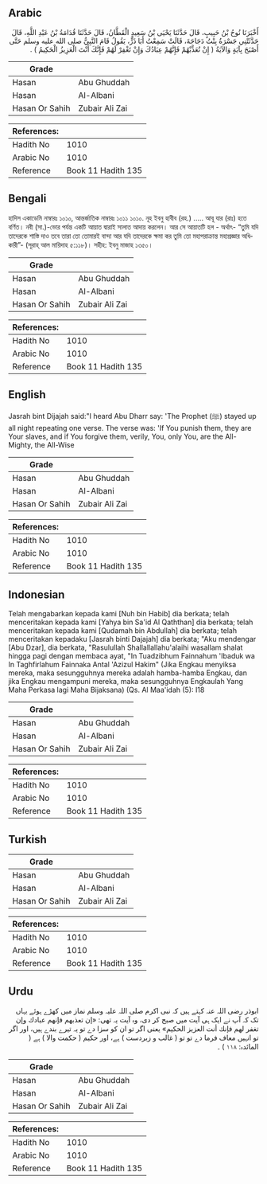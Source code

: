 ## Arabic


<div dir="rtl" lang="ar" style={{fontSize:'larger',backgroundColor:'#f8f9fa',padding:20}}>
أَخْبَرَنَا نُوحُ بْنُ حَبِيبٍ، قَالَ حَدَّثَنَا يَحْيَى بْنُ سَعِيدٍ الْقَطَّانُ، قَالَ حَدَّثَنَا قُدَامَةُ بْنُ عَبْدِ اللَّهِ، قَالَ حَدَّثَتْنِي جَسْرَةُ بِنْتُ دَجَاجَةَ، قَالَتْ سَمِعْتُ أَبَا ذَرٍّ، يَقُولُ قَامَ النَّبِيُّ صلى الله عليه وسلم حَتَّى أَصْبَحَ بِآيَةٍ وَالآيَةُ ‏(‏ إِنْ تُعَذِّبْهُمْ فَإِنَّهُمْ عِبَادُكَ وَإِنْ تَغْفِرْ لَهُمْ فَإِنَّكَ أَنْتَ الْعَزِيزُ الْحَكِيمُ ‏)‏ ‏.‏
</div>
<div style={{backgroundColor:'#f8f9fa',padding:20, marginBottom: 10}}><table> <thead> <tr> <th>Grade</th> <th></th> </tr> </thead> <tbody> <tr><td>Hasan</td><td>Abu Ghuddah</td></tr><tr><td>Hasan</td><td>Al-Albani</td></tr><tr><td>Hasan Or Sahih</td><td>Zubair Ali Zai</td></tr></tbody></table><table> <thead> <tr> <th>References:</th> <th></th> </tr> </thead> <tbody><tr><td>Hadith No</td><td>1010</td></tr><tr><td>Arabic No</td><td>1010</td></tr><tr><td>Reference</td><td>Book 11 Hadith 135</td></tr></tbody></table></div>

## Bengali


<div dir="ltr" lang="bn" style={{fontSize:'larger',backgroundColor:'#f8f9fa',padding:20}}>
হাদিস একাডেমি নাম্বারঃ ১০১০, আন্তর্জাতিক নাম্বারঃ ১০১১ ১০১০. নূহ ইবনু হাবীব (রহ.) ..... আবূ যার (রাঃ) হতে বর্ণিত। নবী (সা.)-ভোর পর্যন্ত একটি আয়াত দ্বারাই সালাত আদায় করলেন। আর সে আয়াতটি হল - অর্থাৎ- “তুমি যদি তাদেরকে শাস্তি দাও তবে তারা তো তোমারই বান্দা আর যদি তাদেরকে ক্ষমা কর তুমি তো মহাপরাক্রান্ত মহাপ্রজ্ঞার অধিকারী”- (সূরাহ্ আল মায়িদাহ ৫:১১৮)। সহীহ: ইবনু মাজাহ ১৩৫০।
</div>
<div style={{backgroundColor:'#f8f9fa',padding:20, marginBottom: 10}}><table> <thead> <tr> <th>Grade</th> <th></th> </tr> </thead> <tbody> <tr><td>Hasan</td><td>Abu Ghuddah</td></tr><tr><td>Hasan</td><td>Al-Albani</td></tr><tr><td>Hasan Or Sahih</td><td>Zubair Ali Zai</td></tr></tbody></table><table> <thead> <tr> <th>References:</th> <th></th> </tr> </thead> <tbody><tr><td>Hadith No</td><td>1010</td></tr><tr><td>Arabic No</td><td>1010</td></tr><tr><td>Reference</td><td>Book 11 Hadith 135</td></tr></tbody></table></div>

## English


<div dir="ltr" lang="en" style={{fontSize:'larger',backgroundColor:'#f8f9fa',padding:20}}>
Jasrah bint Dijajah said:"I heard Abu Dharr say: 'The Prophet (ﷺ) stayed up all night repeating one verse. The verse was: 'If You punish them, they are Your slaves, and if You forgive them, verily, You, only You, are the All-Mighty, the All-Wise
</div>
<div style={{backgroundColor:'#f8f9fa',padding:20, marginBottom: 10}}><table> <thead> <tr> <th>Grade</th> <th></th> </tr> </thead> <tbody> <tr><td>Hasan</td><td>Abu Ghuddah</td></tr><tr><td>Hasan</td><td>Al-Albani</td></tr><tr><td>Hasan Or Sahih</td><td>Zubair Ali Zai</td></tr></tbody></table><table> <thead> <tr> <th>References:</th> <th></th> </tr> </thead> <tbody><tr><td>Hadith No</td><td>1010</td></tr><tr><td>Arabic No</td><td>1010</td></tr><tr><td>Reference</td><td>Book 11 Hadith 135</td></tr></tbody></table></div>

## Indonesian


<div dir="ltr" lang="id" style={{fontSize:'larger',backgroundColor:'#f8f9fa',padding:20}}>
Telah mengabarkan kepada kami [Nuh bin Habib] dia berkata; telah menceritakan kepada kami [Yahya bin Sa'id Al Qaththan] dia berkata; telah menceritakan kepada kami [Qudamah bin Abdullah] dia berkata; telah menceritakan kepadaku [Jasrah binti Dajajah] dia berkata; "Aku mendengar [Abu Dzar], dia berkata, "Rasulullah Shallallallahu'alaihi wasallam shalat hingga pagi dengan membaca ayat, "In Tuadzibhum Fainnahum 'Ibaduk wa In Taghfirlahum Fainnaka Antal 'Azizul Hakim" (Jika Engkau menyiksa mereka, maka sesungguhnya mereka adalah hamba-hamba Engkau, dan jika Engkau mengampuni mereka, maka sesungguhnya Engkaulah Yang Maha Perkasa lagi Maha Bijaksana) (Qs. Al Maa'idah (5): I18
</div>
<div style={{backgroundColor:'#f8f9fa',padding:20, marginBottom: 10}}><table> <thead> <tr> <th>Grade</th> <th></th> </tr> </thead> <tbody> <tr><td>Hasan</td><td>Abu Ghuddah</td></tr><tr><td>Hasan</td><td>Al-Albani</td></tr><tr><td>Hasan Or Sahih</td><td>Zubair Ali Zai</td></tr></tbody></table><table> <thead> <tr> <th>References:</th> <th></th> </tr> </thead> <tbody><tr><td>Hadith No</td><td>1010</td></tr><tr><td>Arabic No</td><td>1010</td></tr><tr><td>Reference</td><td>Book 11 Hadith 135</td></tr></tbody></table></div>

## Turkish


<div dir="ltr" lang="tr" style={{fontSize:'larger',backgroundColor:'#f8f9fa',padding:20}}>

</div>
<div style={{backgroundColor:'#f8f9fa',padding:20, marginBottom: 10}}><table> <thead> <tr> <th>Grade</th> <th></th> </tr> </thead> <tbody> <tr><td>Hasan</td><td>Abu Ghuddah</td></tr><tr><td>Hasan</td><td>Al-Albani</td></tr><tr><td>Hasan Or Sahih</td><td>Zubair Ali Zai</td></tr></tbody></table><table> <thead> <tr> <th>References:</th> <th></th> </tr> </thead> <tbody><tr><td>Hadith No</td><td>1010</td></tr><tr><td>Arabic No</td><td>1010</td></tr><tr><td>Reference</td><td>Book 11 Hadith 135</td></tr></tbody></table></div>

## Urdu


<div dir="rtl" lang="ur" style={{fontSize:'larger',backgroundColor:'#f8f9fa',padding:20}}>
ابوذر رضی اللہ عنہ کہتے ہیں کہ نبی اکرم صلی اللہ علیہ وسلم نماز میں کھڑے ہوئے یہاں تک کہ آپ نے ایک ہی آیت میں صبح کر دی، وہ آیت یہ تھی: «إن تعذبهم فإنهم عبادك وإن تغفر لهم فإنك أنت العزيز الحكيم» یعنی اگر تو ان کو سزا دے تو یہ تیرے بندے ہیں، اور اگر تو انہیں معاف فرما دے تو تو ( غالب و زبردست ) ہے، اور حکیم ( حکمت والا ) ہے ( المائدہ: ۱۱۸ ) ۔
</div>
<div style={{backgroundColor:'#f8f9fa',padding:20, marginBottom: 10}}><table> <thead> <tr> <th>Grade</th> <th></th> </tr> </thead> <tbody> <tr><td>Hasan</td><td>Abu Ghuddah</td></tr><tr><td>Hasan</td><td>Al-Albani</td></tr><tr><td>Hasan Or Sahih</td><td>Zubair Ali Zai</td></tr></tbody></table><table> <thead> <tr> <th>References:</th> <th></th> </tr> </thead> <tbody><tr><td>Hadith No</td><td>1010</td></tr><tr><td>Arabic No</td><td>1010</td></tr><tr><td>Reference</td><td>Book 11 Hadith 135</td></tr></tbody></table></div>
